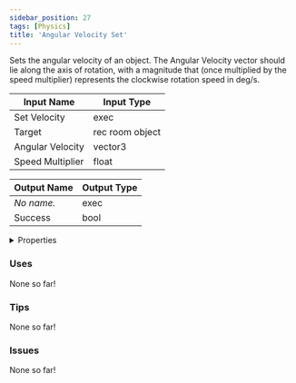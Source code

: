 ```yaml
---
sidebar_position: 27
tags: [Physics]
title: 'Angular Velocity Set'
---
```


Sets the angular velocity of an object. The Angular Velocity vector should lie along the axis of rotation, with a magnitude that (once multiplied by the speed multiplier) represents the clockwise rotation speed in deg/s.



<IChip uuid="85dbc1d1-759a-4d08-b129-bf9372188348"/>

| Input Name | Input Type |
|-----------|-----------|
| Set Velocity | exec |
| Target | rec room object |
| Angular Velocity | vector3 |
| Speed Multiplier | float |

| Output Name | Output Type |
|-----------|-----------|
| *No name.* | exec |
| Success | bool |


<details>
  <summary>Properties</summary>
  <div>
    <div>
    <table>
      <thead>
        <tr>
          <th>Is beta required?</th>
          <th>No</th>
        </tr>
        <tr>
          <th>Is this chip a trolling risk?</th>
          <th>No</th>
        </tr>
        <tr>
          <th>Is this chip a role assignment risk?</th>
          <th>No</th>
        </tr>
        <tr>
          <th>Chip UUID</th>
          <th>85dbc1d1-759a-4d08-b129-bf9372188348</th>
        </tr>
        <tr>
          <th>Room availability</th>
          <th>Available everywhere</th>
        </tr>
      </thead>
    </table>
    </div>
  </div>
</details>

### Uses

None so far!

### Tips

None so far!

### Issues

None so far!